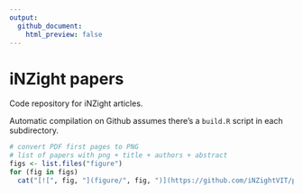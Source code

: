 ```yaml
---
output:
  github_document:
    html_preview: false
---
```


# iNZight papers

Code repository for iNZight articles.

Automatic compilation on Github assumes there's a `build.R` script in each subdirectory.

```r
# convert PDF first pages to PNG
# list of papers with png + title + authors + abstract
figs <- list.files("figure")
for (fig in figs)
  cat("[![", fig, "](figure/", fig, ")](https://github.com/iNZightVIT/papers/raw/main/", fig, "/index.pdf)\n", sep = "")
```
